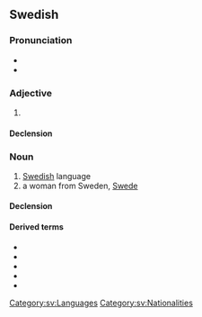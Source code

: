 ==Swedish==

===Pronunciation===
* {{IPA|sv|/²svɛnska/}}
* {{audio|sv|Sv-svenska.ogg|audio}}

===Adjective===
{{head|sv|adjective form}}

# {{sv-adj-form-abs-def+pl|svensk}}

====Declension====
{{sv-noun-unc-irreg-c|definitions=1}}

===Noun===
{{sv-noun|c}}

# [[Swedish]] language
# a woman from Sweden, [[Swede]]

====Declension====
{{sv-infl-noun-c-or|svensk|definitions=2}}

====Derived terms====
* {{l|sv|runsvenska}}
* {{l|sv|fornsvenska}}
* {{l|sv|nysvenska}}
* {{l|sv|nusvenska}}
* {{l|sv|finlandssvenska}}

[[Category:sv:Languages]]
[[Category:sv:Nationalities]]